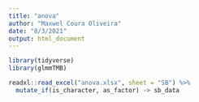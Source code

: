 ```yaml
---
title: "anova"
author: "Maxwel Coura Oliveira"
date: "8/3/2021"
output: html_document
---
```


```r
library(tidyverse)
library(glmmTMB)
```


```r
readxl::read_excel("anova.xlsx", sheet = "SB") %>% 
  mutate_if(is_character, as_factor) -> sb_data
```

